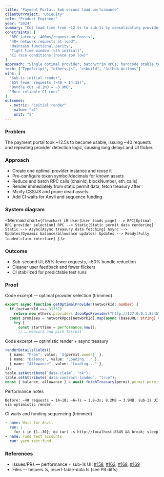 ```yaml
---
title: "Payment Portal: Sub-second load performance"
clientOrProject: "Ubiquity"
role: "Product Engineer"
year: "2024"
summary: "Cut load time from ~12.5s to sub-1s by consolidating providers, batching calls, pruning assets, and rendering optimistically."
constraints: [
  "RPC latency ~400ms/request on Gnosis",
  "40+ network requests at load",
  "Maintain functional parity",
  "Tight time window (<4h initial)",
  "CI race conditions (nonce too low)"
]
approach: "Single optimal provider; batch/trim RPCs; hardcode stable token metadata; move network logic out of render paths; optimistic UI; asset minification; CI waits and funding sequencing."
tech: ["TypeScript", "ethers.js", "esbuild", "GitHub Actions"]
wins: [
  "Sub-1s initial render",
  "65% fewer requests (≈40 → 14-18)",
  "Bundle cut ~8.2MB → ~3.9MB",
  "More reliable CI runs"
]
outcomes:
  - metric: "initial render"
    value: "<1"
    unit: "s"
---
```


### Problem
The payment portal took ~12.5s to become usable, issuing ~40 requests and repeating provider detection logic, causing long delays and UI flicker.

### Approach
- Create one optimal provider instance and reuse it
- Pre-configure token symbol/decimals for known assets
- Reduce and batch RPC calls (chainId, blockNumber, eth_calls)
- Render immediately from static permit data; fetch treasury after
- Minify CSS/JS and prune dead assets
- Add CI waits for Anvil and sequence funding


### System diagram

<Mermaid
  chart={`flowchart LR
    User[User loads page] --> RPC[Optimal RPC provider selection]
    RPC --> Static[Static permit data rendering]
    Static --> Async[Async treasury data fetching]
    Async --> Updates[Dynamic balance/allowance updates]
    Updates --> Ready[Fully loaded claim interface]
  `}
/>

### Outcome
- Sub-second UI, 65% fewer requests, ~50% bundle reduction
- Cleaner user feedback and fewer flickers
- CI stabilized for predictable test runs

### Proof
Code excerpt — optimal provider selection (trimmed)

```ts
export async function getOptimalProvider(networkId: number) {
  if (networkId === 31337)
    return new ethers.providers.JsonRpcProvider("http://127.0.0.1:8545", { name: "http://127.0.0.1:8545", chainId: 31337, ensAddress: "" });
  const promises = networkRpcs[networkId].map(async (baseURL: string) => {
    try {
      const startTime = performance.now();
      // … measure and pick fastest
```

Code excerpt — optimistic render + async treasury

```ts
renderDetailsFields([
  { name: "From", value: `${permit.owner}` },
  { name: "Balance", value: "Loading..." },
  { name: "Allowance", value: "Loading..." },
]);
table.setAttribute(`data-claim`, "ok");
table.setAttribute(`data-contract-loaded`, "true");
const { balance, allowance } = await fetchTreasury(permit.permit.permitted.token, permit.owner, provider);
```

Performance notes

```text
Before: ~40 requests → 14–18; ~6–7s → 1.8–3s; 8.2MB → 3.9MB. Sub-1s UI via optimistic render.
```

CI waits and funding sequencing (trimmed)

```yaml
- name: Wait for Anvil
  run: |
    for i in {1..30}; do curl -s http://localhost:8545 && break; sleep 1; done || exit 1
- name: Fund test accounts
  run: yarn test:fund
```

### References
- Issues/PRs — performance + sub-1s UI: [#158](https://github.com/ubiquity/pay.ubq.fi/issues/158 "pay.ubq.fi #158"), [#163](https://github.com/ubiquity/pay.ubq.fi/pull/163 "pay.ubq.fi #163"), [#168](https://github.com/ubiquity/pay.ubq.fi/issues/168 "pay.ubq.fi #168"), [#169](https://github.com/ubiquity/pay.ubq.fi/pull/169 "pay.ubq.fi #169")
- Files — helpers.ts, insert-table-data.ts (see PR diffs)


